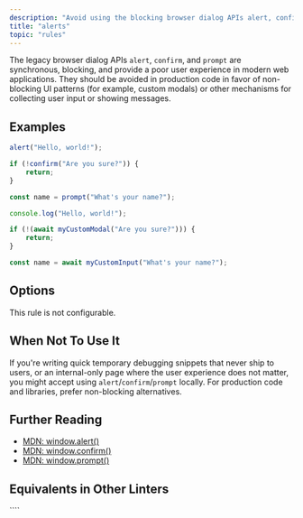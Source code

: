 ```yaml
---
description: "Avoid using the blocking browser dialog APIs alert, confirm, and prompt."
title: "alerts"
topic: "rules"
---
```



<RuleSummary plugin="browser" rule="alerts" />

The legacy browser dialog APIs `alert`, `confirm`, and `prompt` are synchronous, blocking, and provide a poor user experience in modern web applications.
They should be avoided in production code in favor of non-blocking UI patterns (for example, custom modals) or other mechanisms for collecting user input or showing messages.

## Examples

<Tabs>
<TabItem label="❌ Incorrect">

```js
alert("Hello, world!");

if (!confirm("Are you sure?")) {
	return;
}

const name = prompt("What's your name?");
```

</TabItem>
<TabItem label="✅ Correct">

```js
console.log("Hello, world!");

if (!(await myCustomModal("Are you sure?"))) {
	return;
}

const name = await myCustomInput("What's your name?");
```

</TabItem>
</Tabs>

## Options

This rule is not configurable.

## When Not To Use It

If you're writing quick temporary debugging snippets that never ship to users, or an internal-only page where the user experience does not matter, you might accept using `alert`/`confirm`/`prompt` locally.
For production code and libraries, prefer non-blocking alternatives.

## Further Reading

- [MDN: window.alert()](https://developer.mozilla.org/en-US/docs/Web/API/Window/alert)
- [MDN: window.confirm()](https://developer.mozilla.org/en-US/docs/Web/API/Window/confirm)
- [MDN: window.prompt()](https://developer.mozilla.org/en-US/docs/Web/API/Window/prompt)

## Equivalents in Other Linters

<RuleEquivalents pluginId="browser" ruleId="alerts" />
````
